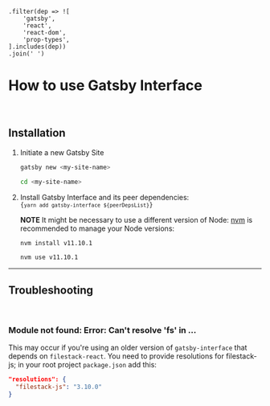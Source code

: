 
    .filter(dep => ![
        'gatsby',
        'react',
        'react-dom',
        'prop-types',
    ].includes(dep))
    .join(' ')

<Meta title="About Gatsby Interface/Usage" />

# How to use Gatsby Interface

<br />

## Installation

1. Initiate a new Gatsby Site
    ```bash
    gatsby new <my-site-name>

    cd <my-site-name>
    ```
1. Install Gatsby Interface and its peer dependencies:
    <code className="language-bash">
        {`yarn add gatsby-interface ${peerDepsList}`}
    </code>

    **NOTE** It might be necessary to use a different version of Node: [nvm](https://github.com/nvm-sh/nvm/blob/master/README.md) is recommended to manage your Node versions:
    ```bash
    nvm install v11.10.1
    
    nvm use v11.10.1
    ```
    
----

## Troubleshooting

<br />

### Module not found: Error: Can't resolve 'fs' in ...
This may occur if you're using an older version of `gatsby-interface` that depends on `filestack-react`.
You need to provide resolutions for filestack-js; in your root project `package.json` add this:
```json
"resolutions": {
  "filestack-js": "3.10.0"
}
```

